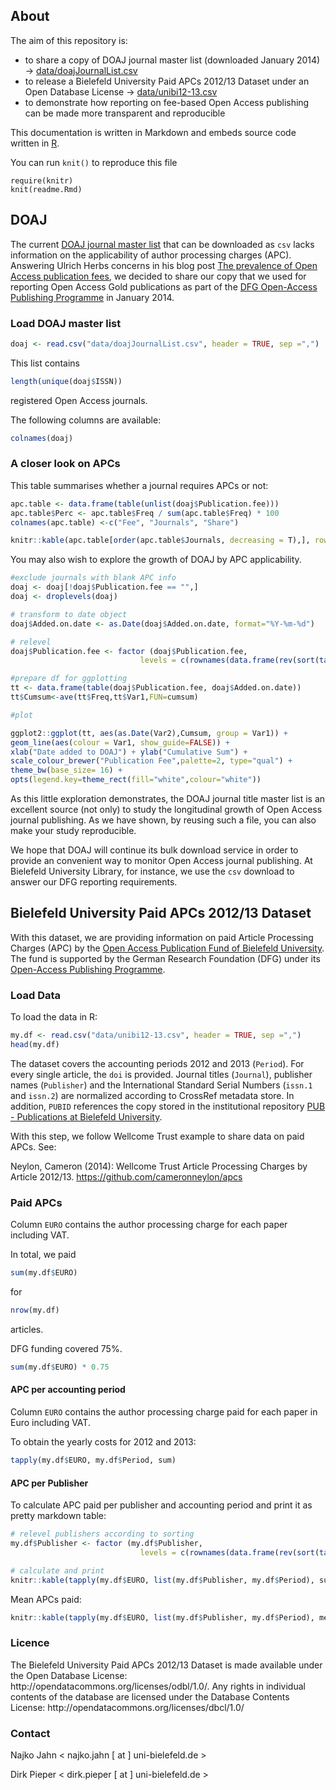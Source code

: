 ## About 

The aim of this repository is:

- to share a copy of DOAJ journal master list (downloaded January 2014) -> [data/doajJournalList.csv](data/doajJournalList.csv)
- to release a Bielefeld University Paid APCs 2012/13 Dataset under an Open Database License -> [data/unibi12-13.csv](data/unibi12-13.csv)
- to demonstrate how reporting on fee-based Open Access publishing can be made more transparent and reproducible

This documentation is written in Markdown and embeds source code written in [R](http://www.r-project.org/).

You can run ```knit()``` to reproduce this file

```
require(knitr)
knit(readme.Rmd) 
```

## DOAJ

The current [DOAJ journal master list](http://doaj.org/faq#metadata) that can be downloaded as `csv` lacks information on the applicability of author processing charges (APC). Answering Ulrich Herbs concerns in his blog post [The prevalence of Open Access publication fees](http://www.scinoptica.com/pages/topics/the-prevalence-of-open-access-publication-fees.php), we decided to share our copy that we used for reporting Open Access Gold publications as part of the [DFG Open-Access Publishing Programme](http://www.dfg.de/en/research_funding/programmes/infratructure/lis/funding_opportunities/open_access_publishing/index.html) in January 2014.

### Load DOAJ master list

```r
doaj <- read.csv("data/doajJournalList.csv", header = TRUE, sep =",")
```
This list contains

```r
length(unique(doaj$ISSN))
```
registered Open Access journals.

The following columns are available:

```r
colnames(doaj)
```

### A closer look on APCs

This table summarises whether a journal requires APCs or not:

```r
apc.table <- data.frame(table(unlist(doaj$Publication.fee)))
apc.table$Perc <- apc.table$Freq / sum(apc.table$Freq) * 100
colnames(apc.table) <-c("Fee", "Journals", "Share")

knitr::kable(apc.table[order(apc.table$Journals, decreasing = T),], row.names = FALSE, digits = 2)
```

You may also wish to explore the growth of DOAJ by APC applicability.

```r
#exclude journals with blank APC info
doaj <- doaj[!doaj$Publication.fee == "",]
doaj <- droplevels(doaj)

# transform to date object
doaj$Added.on.date <- as.Date(doaj$Added.on.date, format="%Y-%m-%d")

# relevel
doaj$Publication.fee <- factor (doaj$Publication.fee, 
                             levels = c(rownames(data.frame(rev(sort(table(doaj$Publication.fee)))))))

#prepare df for ggplotting
tt <- data.frame(table(doaj$Publication.fee, doaj$Added.on.date))
tt$Cumsum<-ave(tt$Freq,tt$Var1,FUN=cumsum) 

#plot

ggplot2::ggplot(tt, aes(as.Date(Var2),Cumsum, group = Var1)) + 
geom_line(aes(colour = Var1, show_guide=FALSE)) +
xlab("Date added to DOAJ") + ylab("Cumulative Sum") + 
scale_colour_brewer("Publication Fee",palette=2, type="qual") +
theme_bw(base_size= 16) +
opts(legend.key=theme_rect(fill="white",colour="white"))
```

As this little exploration demonstrates, the DOAJ journal title master list is an excellent source (not only) to study the longitudinal growth of Open Access journal publishing. As we have shown, by reusing such a file, you can also make your study reproducible.

We hope that DOAJ will continue its bulk download service in order to provide an convenient way to monitor Open Access journal publishing.  At Bielefeld University Library, for instance, we use the `csv` download to answer our DFG reporting requirements. 

## Bielefeld University Paid APCs 2012/13 Dataset

With this dataset, we are providing information on paid Article Processing Charges (APC) by the [Open Access Publication Fund of Bielefeld University](http://oa.uni-bielefeld.de/publikationsfonds.html). The fund is supported by the German Research Foundation (DFG) under its [Open-Access Publishing Programme](http://www.dfg.de/en/research_funding/programmes/infrastructure/lis/funding_opportunities/open_access_publishing/index.html).


### Load Data

To load the data in R:
```r
my.df <- read.csv("data/unibi12-13.csv", header = TRUE, sep =",")
head(my.df)
```

The dataset covers the accounting periods 2012 and 2013 (`Period`). For every single article,  the `doi` is provided. Journal titles (`Journal`), publisher names (`Publisher`) and the International Standard Serial Numbers (`issn.1` and `issn.2`) are normalized according to CrossRef metadata store. In addition, `PUBID` references the copy stored in the institutional repository [PUB - Publications at Bielefeld University](http://pub.uni-bielefeld.de/en).

With this step, we follow Wellcome Trust example to share data on paid APCs. See:

Neylon, Cameron (2014): Wellcome Trust Article Processing Charges by Article 2012/13.
[https://github.com/cameronneylon/apcs](https://github.com/cameronneylon/apcs)


### Paid APCs

Column `EURO` contains the author processing charge  for each paper including VAT. 

In total, we paid

```r
sum(my.df$EURO)
```

for 
```r
nrow(my.df)
```
articles.


DFG funding covered 75%.

```r
sum(my.df$EURO) * 0.75
```

#### APC per accounting period

Column `EURO` contains the author processing charge paid for each paper in Euro including VAT. 

To obtain the yearly costs for 2012 and 2013:

```r
tapply(my.df$EURO, my.df$Period, sum)
```


#### APC per Publisher 

To calculate APC paid per publisher and accounting period  and print it as pretty markdown table:

```r
# relevel publishers according to sorting
my.df$Publisher <- factor (my.df$Publisher, 
                             levels = c(rownames(data.frame(rev(sort(table(my.df$Publisher)))))))

# calculate and print
knitr::kable(tapply(my.df$EURO, list(my.df$Publisher, my.df$Period), sum))
```

Mean APCs paid:

```r
knitr::kable(tapply(my.df$EURO, list(my.df$Publisher, my.df$Period), mean))
```

### Licence

The Bielefeld University Paid APCs 2012/13 Dataset is made available under the Open Database License: http://opendatacommons.org/licenses/odbl/1.0/. Any rights in individual contents of the database are licensed under the Database Contents License: http://opendatacommons.org/licenses/dbcl/1.0/ 

### Contact

Najko Jahn < najko.jahn [ at ] uni-bielefeld.de >

Dirk Pieper < dirk.pieper [ at ] uni-bielefeld.de >